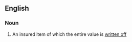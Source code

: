 ==English==
===Noun===
{{en-noun|sg=[[total]] [[loss]]}}

# {{accounting}} An insured item of which the entire value is [[write off|written off]]